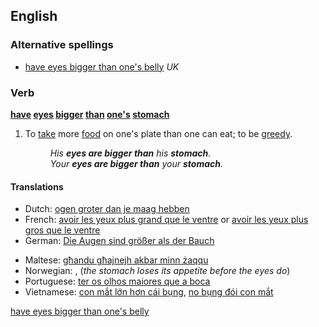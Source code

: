 <!--subst: of [[Template:sync]]-->
<!--If you edit this entry, please also edit [[have eyes bigger than one's belly]] to ensure these two entries remain synchronized.-->[[Category:Synchronized entries|have eyes bigger than one's belly]]
{{also|have eyes bigger than one's belly}}
==English==

===Alternative spellings===
* [[have eyes bigger than one's belly]] ''UK''
<!--
* [[has eyes bigger than his stomach]]
* [[has eyes bigger than her stomach]]
* [[has eyes bigger than their stomach]]
* [[has eyes bigger than it's stomach]]

* [[had eyes bigger than his stomach]]
* [[had eyes bigger than her stomach]]
* [[had eyes bigger than their stomach]]
* [[had eyes bigger than it's stomach]]

* [[his eyes are bigger than his stomach]]
* [[her eyes are bigger than her stomach]]
* [[their eyes are bigger than their stomach]]
* [[it's eyes are bigger than it's stomach]]
* [[one's eyes are bigger than one's stomach]]
* [[one's eyes are bigger than their stomach]]

* [[his eyes were bigger than his stomach]]
* [[her eyes were bigger than her stomach]]
* [[their eyes were bigger than their stomach]]
* [[it's eyes were bigger than it's stomach]]
* [[one's eyes were bigger than one's stomach]]
* [[one's eyes were bigger than their stomach]]
-->

===Verb===
'''[[have]] [[eye]]s [[big]]ger [[than]] [[one's]] [[stomach]]'''

# {{idiom}} To [[take]] more [[food]] on one's plate than one can eat; to be [[greedy]].
#: ''His '''eyes are bigger than''' his '''stomach'''.''
#: ''Your '''eyes are bigger than''' your '''stomach'''.''

====Translations====
{{trans-top|take more food than one can eat}}
* Dutch: [[ogen groter dan je maag hebben]]
* French: [[avoir les yeux plus grand que le ventre]] or [[avoir les yeux plus gros que le ventre]]
* German: [[Die Augen sind größer als der Bauch]]
{{trans-mid}}
* Maltese: [[għandu għajnejh akbar minn żaqqu]]
* Norwegian: {{t|no|øynene er større enn magen}}, {{t|no|magen blir fortere mett enn øynene}} (''the stomach loses its appetite before the eyes do'')
* Portuguese: [[ter os olhos maiores que a boca]]
* Vietnamese: [[con mắt lớn hơn cái bụng]], [[no bụng đói con mắt]]
{{trans-bottom}}